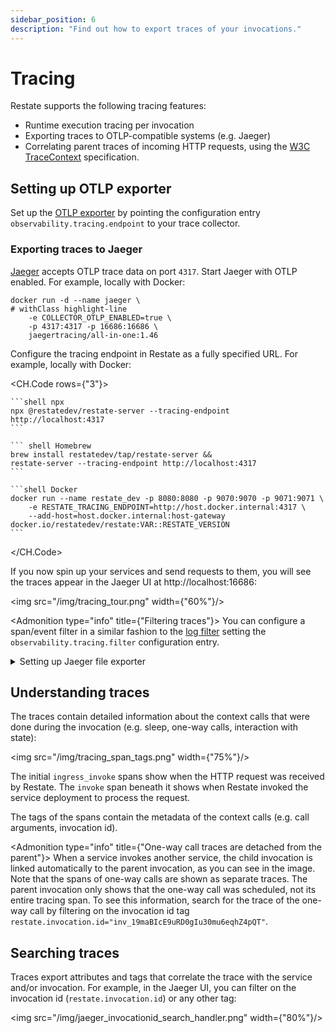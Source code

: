 ```yaml
---
sidebar_position: 6
description: "Find out how to export traces of your invocations."
---
```



# Tracing

Restate supports the following tracing features:

* Runtime execution tracing per invocation
* Exporting traces to OTLP-compatible systems (e.g. Jaeger)
* Correlating parent traces of incoming HTTP requests, using the [W3C TraceContext](https://github.com/w3c/trace-context) specification.

## Setting up OTLP exporter

Set up the [OTLP exporter](https://github.com/open-telemetry/opentelemetry-collector/blob/main/exporter/otlpexporter/README.md) by pointing the configuration entry `observability.tracing.endpoint` to your trace collector.

### Exporting traces to Jaeger

[Jaeger](https://www.jaegertracing.io/docs/1.46/deployment/) accepts OTLP trace data on port `4317`.
Start Jaeger with OTLP enabled. For example, locally with Docker:

```shell
docker run -d --name jaeger \
# withClass highlight-line
    -e COLLECTOR_OTLP_ENABLED=true \
    -p 4317:4317 -p 16686:16686 \
    jaegertracing/all-in-one:1.46
```

Configure the tracing endpoint in Restate as a fully specified URL.
For example, locally with Docker:

<CH.Code rows={"3"}>

    ```shell npx
    npx @restatedev/restate-server --tracing-endpoint http://localhost:4317
    ```

    ``` shell Homebrew
    brew install restatedev/tap/restate-server &&
    restate-server --tracing-endpoint http://localhost:4317
    ```

    ```shell Docker
    docker run --name restate_dev -p 8080:8080 -p 9070:9070 -p 9071:9071 \
        -e RESTATE_TRACING_ENDPOINT=http://host.docker.internal:4317 \
        --add-host=host.docker.internal:host-gateway docker.io/restatedev/restate:VAR::RESTATE_VERSION
    ```

</CH.Code>

If you now spin up your services and send requests to them, you will see the traces appear in the Jaeger UI at http://localhost:16686:

<img src="/img/tracing_tour.png" width={"60%"}/>

<Admonition type="info" title={"Filtering traces"}>
    You can configure a span/event filter in a similar fashion to the [log filter](/operate/monitoring/restate_logging#log-filter) setting the `observability.tracing.filter` configuration entry.
</Admonition>

<details className={"grey-details"}>
    <summary>Setting up Jaeger file exporter</summary>

    If you can't configure a Jaeger agent, you can export traces by writing them to files, using the Jaeger JSON format.
    To do so, set up the configuration entry `tracing-json-path` pointing towards the path where trace files should be written.

    You can import the trace files using the Jaeger UI:

    <img src="/img/jaeger-import-file.png" width={"35%"}/>
</details>

## Understanding traces
The traces contain detailed information about the context calls that were done during the invocation (e.g. sleep, one-way calls, interaction with state):

<img src="/img/tracing_span_tags.png" width={"75%"}/>

The initial `ingress_invoke` spans show when the HTTP request was received by Restate. The `invoke` span beneath it shows when Restate invoked the service deployment to process the request.

The tags of the spans contain the metadata of the context calls (e.g. call arguments, invocation id).

<Admonition type="info" title={"One-way call traces are detached from the parent"}>
When a service invokes another service, the child invocation is linked automatically to the parent invocation, as you can see in the image.
Note that the spans of one-way calls are shown as separate traces. The parent invocation only shows that the one-way call was scheduled, not its entire tracing span.
To see this information, search for the trace of the one-way call by filtering on the invocation id tag `restate.invocation.id="inv_19maBIcE9uRD0gIu30mu6eqhZ4pQT"`.
</Admonition>

## Searching traces

Traces export attributes and tags that correlate the trace with the service and/or invocation. For example, in the Jaeger UI, you can filter on the invocation id (`restate.invocation.id`) or any other tag:

<img src="/img/jaeger_invocationid_search_handler.png" width={"80%"}/>
